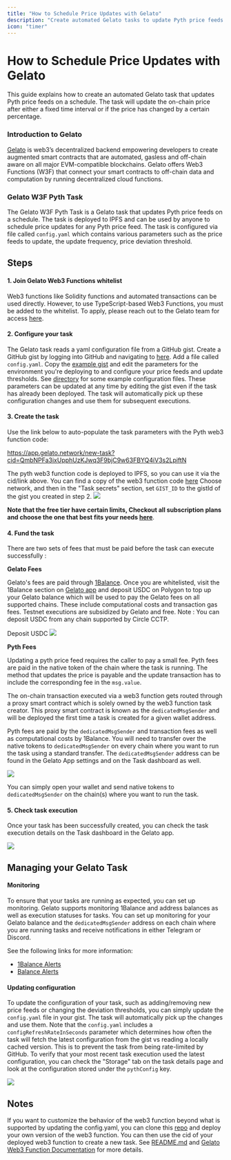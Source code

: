 ```yaml
---
title: "How to Schedule Price Updates with Gelato"
description: "Create automated Gelato tasks to update Pyth price feeds on a schedule with time intervals and price deviation thresholds."
icon: "timer"
---
```


# How to Schedule Price Updates with Gelato

This guide explains how to create an automated Gelato task that updates Pyth price feeds on a schedule. The task will
update the on-chain price after either a fixed time interval or if the price has changed by a certain percentage.

### Introduction to Gelato

[Gelato](https://www.gelato.network/) is web3’s decentralized backend empowering developers to create augmented smart contracts that are automated,
gasless and off-chain aware on all major EVM-compatible blockchains. Gelato offers Web3 Functions (W3F) that connect your
smart contracts to off-chain data and computation by running decentralized cloud functions.

### Gelato W3F Pyth Task

The Gelato W3F Pyth Task is a Gelato task that updates Pyth price feeds on a schedule.
The task is deployed to IPFS and can be used by anyone to schedule price updates for any Pyth price feed.
The task is configured via file called `config.yaml` which contains various parameters such as the price
feeds to update, the update frequency, price deviation threshold.

## Steps

#### 1. Join Gelato Web3 Functions whitelist

Web3 functions like Solidity functions and automated transactions can be used directly. However, to use TypeScript-based Web3 Functions, you must be added to the whitelist.
To apply, please reach out to the Gelato team for access [here](https://discord.com/invite/ApbA39BKyJ).

#### 2. Configure your task

[//]: # "TODO: redirect this to pyth fork of repo)"

The Gelato task reads a yaml configuration file from a GitHub gist.
Create a GitHub gist by logging into GitHub and navigating to [here](https://gist.github.com/). Add a file called `config.yaml`.
Copy the [example gist](https://gist.github.com/swimricky/18b2a5ad9c1a605f1cf5c19ac1d2f1d9) and edit the parameters for
the environment you're deploying to and configure your price feeds and update thresholds. See
[directory](https://github.com/pyth-network/pyth-gelato-price-pusher) for
some example configuration files. These parameters can be updated at any time by editing the gist even if the task has
already been deployed. The task will automatically pick up these configuration changes and use them for subsequent executions.

#### 3. Create the task

Use the link below to auto-populate the task parameters with the Pyth web3 function code:

https://app.gelato.network/new-task?cid=QmbNPFa3ixUpphUzKJwq3F9bjC9w63FBYQ4iV3s2LpiftN

The pyth web3 function code is deployed to IPFS, so you can use it via the cid/link above.
You can find a copy of the web3 function code [here](https://github.com/pyth-network/pyth-gelato-price-pusher/tree/main/web3-functions/pyth-oracle-w3f-priceIds)
Choose network, and then in the "Task secrets" section, set `GIST_ID` to the gistId of the gist you created in step 2.
![](../../../images/guides/gelato/task-creation-gist-id.png)

**Note that the free tier have certain limits, Checkout all subscription plans and choose the one that best fits your needs [here](https://app.gelato.network/1balance/subscriptions/functions?networkGroup=mainnets&type=monthly)**.

#### 4. Fund the task

There are two sets of fees that must be paid before the task can execute successfully :

**Gelato Fees**

Gelato's fees are paid through [1Balance](https://docs.gelato.network/web3-services/1balance). Once you are
whitelisted, visit the 1Balance section on [Gelato app](https://app.gelato.network/1balance) and deposit USDC on Polygon to top up
your Gelato balance which will be used to pay the Gelato fees on all supported chains. These include computational costs
and transaction gas fees. Testnet executions are subsidized by Gelato and free.
Note : You can deposit USDC from any chain supported by Circle CCTP.

Deposit USDC
![](../../../images/guides/gelato/deposit-usdc.png)

**Pyth Fees**

Updating a pyth price feed requires the caller to pay a small fee. Pyth fees are paid in the native token of the chain
where the task is running. The method that updates the price is payable and the update transaction has to include the
corresponding fee in the `msg.value`.

The on-chain transaction executed via a web3 function gets routed through a proxy smart contract
which is solely owned by the web3 function task creator. This proxy smart contract is known as the `dedicatedMsgSender`
and will be deployed the first time a task is created for a given wallet address.

Pyth fees are paid by the `dedicatedMsgSender` and transaction fees as well as computational costs by 1Balance.
You will need to transfer over the native tokens to `dedicatedMsgSender` on every chain where you want to run
the task using a standard transfer. The `dedicatedMsgSender` address can be found in the Gelato App settings and on the Task dashboard as well.

![](../../../images/guides/gelato/dedicated-msg-sender.png)

You can simply open your wallet and send native tokens to `dedicatedMsgSender` on the chain(s) where you want to run the
task.

#### 5. Check task execution

Once your task has been successfully created, you can check the task execution details on the Task dashboard in the Gelato app.

![](../../../images/guides/gelato/task-execution.png)

## Managing your Gelato Task

#### Monitoring

To ensure that your tasks are running as expected, you can set up monitoring. Gelato supports monitoring 1Balance and
address balances as well as execution statuses for tasks. You can set up monitoring for your Gelato balance and
the `dedicatedMsgSender` address on each chain where you are running tasks and receive notifications in either
Telegram or Discord.

See the following links for more information:

- [1Balance Alerts](https://docs.gelato.network/web3-services/1balance/1balance-alerts)
- [Balance Alerts](https://docs.gelato.network/web3-services/web3-functions/analytics-and-monitoring)

#### Updating configuration

To update the configuration of your task, such as adding/removing new price feeds or changing the deviation thresholds,
you can simply update the `config.yaml` file in your gist. The task will automatically pick up the changes and use them.
Note that the `config.yaml` includes a `configRefreshRateInSeconds` parameter which determines how often the task will
fetch the latest configuration from the gist vs reading a locally cached version. This is to prevent the task from being
rate-limited by GitHub. To verify that your most recent task execution used the latest configuration, you can check the
"Storage" tab on the task details page and look at the configuration stored under the `pythConfig` key.

![](../../../images/guides/gelato/storage-pyth-config.png)

## Notes

If you want to customize the behavior of the web3 function beyond what is supported by updating the config.yaml, you can
clone this [repo](https://github.com/pyth-network/pyth-gelato-price-pusher) and deploy your own version of the web3 function.
You can then use the cid of your deployed web3 function to create a new task. See [README.md](https://github.com/pyth-network/pyth-gelato-price-pusher/blob/main/README.md) and
[Gelato Web3 Function Documentation](https://docs.gelato.network/web3-services/web3-functions) for more details.
